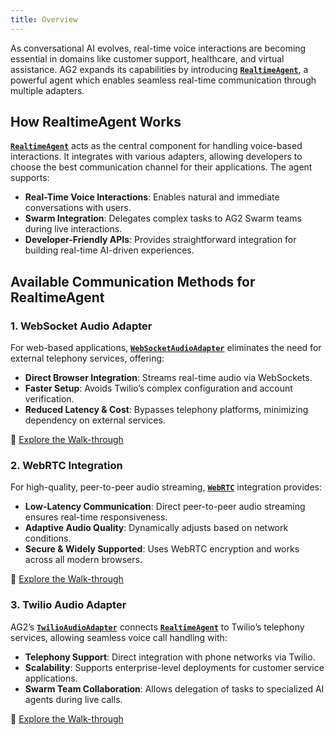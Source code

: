 ```yaml
---
title: Overview
---
```


As conversational AI evolves, real-time voice interactions are becoming essential in domains like customer support, healthcare, and virtual assistance. AG2 expands its capabilities by introducing [**`RealtimeAgent`**](/docs/api-reference/autogen/agentchat/realtime/experimental/RealtimeAgent), a powerful agent which enables seamless real-time communication through multiple adapters.

## How RealtimeAgent Works

[**`RealtimeAgent`**](/docs/api-reference/autogen/agentchat/realtime/experimental/RealtimeAgent) acts as the central component for handling voice-based interactions. It integrates with various adapters, allowing developers to choose the best communication channel for their applications. The agent supports:

- **Real-Time Voice Interactions**: Enables natural and immediate conversations with users.
- **Swarm Integration**: Delegates complex tasks to AG2 Swarm teams during live interactions.
- **Developer-Friendly APIs**: Provides straightforward integration for building real-time AI-driven experiences.

## Available Communication Methods for RealtimeAgent

### 1. WebSocket Audio Adapter
For web-based applications, [**`WebSocketAudioAdapter`**](/docs/api-reference/autogen/agentchat/realtime/experimental/WebSocketAudioAdapter#websocketaudioadapter) eliminates the need for external telephony services, offering:
- **Direct Browser Integration**: Streams real-time audio via WebSockets.
- **Faster Setup**: Avoids Twilio’s complex configuration and account verification.
- **Reduced Latency & Cost**: Bypasses telephony platforms, minimizing dependency on external services.

🔗 [Explore the Walk-through](/docs/user-guide/advanced-concepts/realtime-agent/websocket)

### 2. WebRTC Integration
For high-quality, peer-to-peer audio streaming, [**`WebRTC`**](https://webrtc.org/) integration provides:
- **Low-Latency Communication**: Direct peer-to-peer audio streaming ensures real-time responsiveness.
- **Adaptive Audio Quality**: Dynamically adjusts based on network conditions.
- **Secure & Widely Supported**: Uses WebRTC encryption and works across all modern browsers.

🔗 [Explore the Walk-through](/docs/user-guide/advanced-concepts/realtime-agent/webrtc)

### 3. Twilio Audio Adapter
AG2’s [**`TwilioAudioAdapter`**](/docs/api-reference/autogen/agentchat/realtime/experimental/TwilioAudioAdapter#twilioaudioadapter) connects [**`RealtimeAgent`**](/docs/api-reference/autogen/agentchat/realtime/experimental/RealtimeAgent) to Twilio’s telephony services, allowing seamless voice call handling with:
- **Telephony Support**: Direct integration with phone networks via Twilio.
- **Scalability**: Supports enterprise-level deployments for customer service applications.
- **Swarm Team Collaboration**: Allows delegation of tasks to specialized AI agents during live calls.

🔗 [Explore the Walk-through](/docs/user-guide/advanced-concepts/realtime-agent/twilio)
